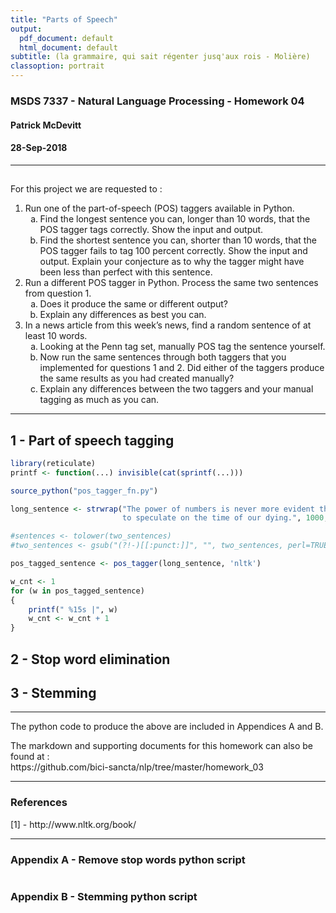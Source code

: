 ```yaml
---
title: "Parts of Speech"
output:
  pdf_document: default
  html_document: default
subtitle: (la grammaire, qui sait régenter jusq'aux rois - Molière)
classoption: portrait
---
```


### MSDS 7337 - Natural Language Processing - Homework 04  
#### Patrick McDevitt  
#### 28-Sep-2018  

***  
##    

For this project we are requested to :  

1. Run one of the part-of-speech (POS) taggers available in Python. 
    a. Find the longest sentence you can, longer than 10 words, that the POS tagger tags correctly. Show the input and output.
    b. Find the shortest sentence you can, shorter than 10 words, that the POS tagger fails to tag 100 percent correctly. Show the input and output. Explain your conjecture as to why the tagger might have been less than perfect with this sentence.

2. Run a different POS tagger in Python. Process the same two sentences from question 1.
    a. Does it produce the same or different output?
    b. Explain any differences as best you can.

3. In a news article from this week’s news, find a random sentence of at least 10 words.
    a. Looking at the Penn tag set, manually POS tag the sentence yourself.
    b. Now run the same sentences through both taggers that you implemented for questions 1 and 2. Did either of the taggers produce the same results as you had created manually?
    c. Explain any differences between the two taggers and your manual tagging as much as you can.

***  

## 1 - Part of speech tagging  


```r
library(reticulate)
printf <- function(...) invisible(cat(sprintf(...)))

source_python("pos_tagger_fn.py")

long_sentence <- strwrap("The power of numbers is never more evident than when we use them 
                         to speculate on the time of our dying.", 1000, simplify = TRUE)

#sentences <- tolower(two_sentences)
#two_sentences <- gsub("(?!-)[[:punct:]]", "", two_sentences, perl=TRUE)

pos_tagged_sentence <- pos_tagger(long_sentence, 'nltk')

w_cnt <- 1
for (w in pos_tagged_sentence)
{
    printf(" %15s |", w)
    w_cnt <- w_cnt + 1
}

```




## 2 - Stop word elimination    



## 3 - Stemming  

***  

The python code to produce the above are included in Appendices A and B.  

The markdown and supporting documents for this homework can also be found at :  
https://github.com/bici-sancta/nlp/tree/master/homework_03  


***  

### References  

[1] - http://www.nltk.org/book/  

\newpage  

***  

### Appendix A - Remove stop words python script   


```r

```

### Appendix B - Stemming python script   


```r

```

